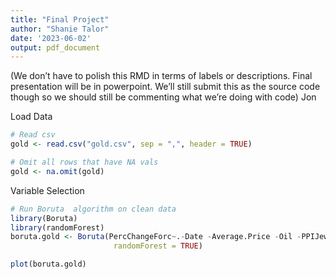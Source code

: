 ```yaml
---
title: "Final Project"
author: "Shanie Talor"
date: '2023-06-02'
output: pdf_document
---
```


(We don't have to polish this RMD in terms of labels or descriptions. Final presentation will be in powerpoint. We'll still submit this as the source code though so we should still be commenting what we're doing with code) Jon

Load Data
```r
# Read csv
gold <- read.csv("gold.csv", sep = ",", header = TRUE)

# Omit all rows that have NA vals
gold <- na.omit(gold)
```

Variable Selection
```r
# Run Boruta  algorithm on clean data
library(Boruta)
library(randomForest)
boruta.gold <- Boruta(PercChangeForc~.-Date -Average.Price -Oil -PPIJewelry, data = gold, doTrace = 2, 
                       randomForest = TRUE)

plot(boruta.gold)
```

```r

```


